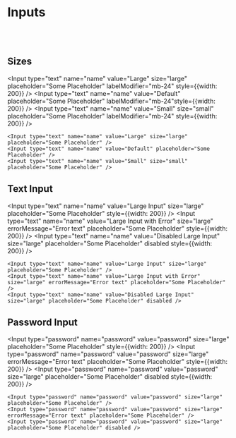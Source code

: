 
# Inputs

<br /><br />

## Sizes

<Input type="text" name="name" value="Large" size="large" placeholder="Some Placeholder" labelModifier="mb-24" style={{width: 200}} />
<Input type="text" name="name" value="Default" placeholder="Some Placeholder"  labelModifier="mb-24"style={{width: 200}} />
<Input type="text" name="name" value="Small" size="small" placeholder="Some Placeholder" labelModifier="mb-24" style={{width: 200}} />

```
<Input type="text" name="name" value="Large" size="large" placeholder="Some Placeholder" />
<Input type="text" name="name" value="Default" placeholder="Some Placeholder" />
<Input type="text" name="name" value="Small" size="small" placeholder="Some Placeholder" />
```

## Text Input

<Input type="text" name="name" value="Large Input" size="large" placeholder="Some Placeholder" style={{width: 200}} />
<Input type="text" name="name" value="Large Input with Error" size="large" errorMessage="Error text" placeholder="Some Placeholder" style={{width: 200}} />
<Input type="text" name="name" value="Disabled Large Input" size="large" placeholder="Some Placeholder" disabled style={{width: 200}} />

```
<Input type="text" name="name" value="Large Input" size="large" placeholder="Some Placeholder" />
<Input type="text" name="name" value="Large Input with Error" size="large" errorMessage="Error text" placeholder="Some Placeholder" />
<Input type="text" name="name" value="Disabled Large Input" size="large" placeholder="Some Placeholder" disabled />
```

## Password Input

<Input type="password" name="password" value="password" size="large" placeholder="Some Placeholder" style={{width: 200}} />
<Input type="password" name="password" value="password" size="large" errorMessage="Error text" placeholder="Some Placeholder" style={{width: 200}} />
<Input type="password" name="password" value="password" size="large" placeholder="Some Placeholder" disabled style={{width: 200}} />

```
<Input type="password" name="password" value="password" size="large" placeholder="Some Placeholder" />
<Input type="password" name="password" value="password" size="large" errorMessage="Error text" placeholder="Some Placeholder" />
<Input type="password" name="password" value="password" size="large" placeholder="Some Placeholder" disabled />
```